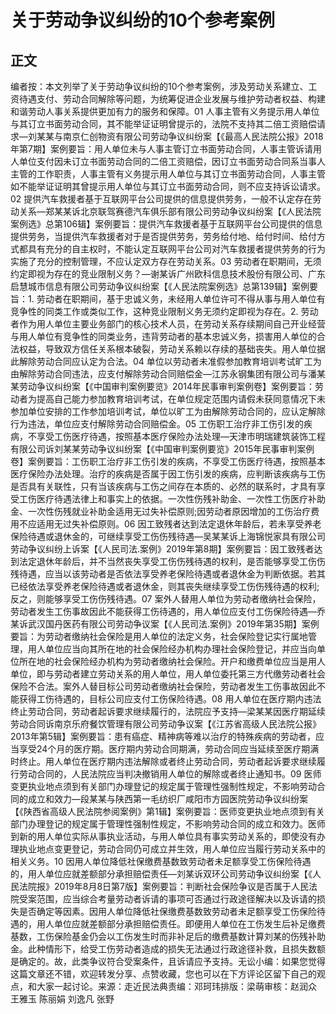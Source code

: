 # 关于劳动争议纠纷的10个参考案例
## 正文
编者按：本文列举了关于劳动争议纠纷的10个参考案例，涉及劳动关系建立、工资待遇支付、劳动合同解除等问题，为统筹促进企业发展与维护劳动者权益、构建和谐劳动人事关系提供更加有力的服务和保障。01 人事主管有义务提示用人单位与其订立书面劳动合同，其不能举证证明曾提示的，法院不支持其二倍工资赔偿请求—刘某某与南京仁创物资有限公司劳动争议纠纷案【《最高人民法院公报》2018年第7期】案例要旨：用人单位未与人事主管订立书面劳动合同，人事主管诉请用人单位支付因未订立书面劳动合同的二倍工资赔偿，因订立书面劳动合同系当事人主管的工作职责，人事主管有义务提示用人单位与其订立书面劳动合同，人事主管如不能举证证明其曾提示用人单位与其订立书面劳动合同，则不应支持诉讼请求。02 提供汽车救援者基于互联网平台公司提供的信息提供劳务，一般不认定存在劳动关系—郑某某诉北京联驾赛德汽车俱乐部有限公司劳动争议纠纷案【《人民法院案例选》总第106辑】案例要旨：提供汽车救援者基于互联网平台公司提供的信息提供劳务，当提供汽车救援者对于是否提供劳务，劳务给付地、给付时间、给付方式都具有充分的自主权时，不能认定互联网平台公司对汽车救援者提供劳务的行为实施了充分的控制管理，不应认定双方存在劳动关系。03 劳动者在职期间，无须约定即视为存在的竞业限制义务？—谢某诉广州欧科信息技术股份有限公司、广东启慧城市信息有限公司劳动争议纠纷案【《人民法院案例选》总第139辑】案例要旨：1. 劳动者在职期间，基于忠诚义务，未经用人单位许可不得从事与用人单位有竞争性的同类工作或类似工作，这种竞业限制义务无须约定即视为存在。2. 劳动者作为用人单位主要业务部门的核心技术人员，在劳动关系存续期间自己开业经营与用人单位有竞争性的同类业务，违背劳动者的基本忠诚义务，损害用人单位的合法权益，导致双方信任关系根本破裂，劳动关系赖以存续的基础丧失。用人单位据此解除劳动合同应认定为合法。04 单位以劳动者未准假参加教育培训考试旷工为由解除劳动合同违法，应支付解除劳动合同赔偿金—江苏永钢集团有限公司与潘某某劳动争议纠纷案【《中国审判案例要览》2014年民事审判案例卷】案例要旨：劳动者为提高自己能力参加教育培训考试，在单位规定范围内请假未获同意情况下未参加单位安排的工作参加培训考试，单位以旷工为由解除劳动合同的，应认定解除行为违法，单位应支付解除劳动合同赔偿金。05 工伤职工治疗非工伤引发的疾病，不享受工伤医疗待遇，按照基本医疗保险办法处理—天津市明瑞建筑装饰工程有限公司诉刘某某劳动争议纠纷案【《中国审判案例要览》2015年民事审判案例卷】案例要旨：工伤职工治疗非工伤引发的疾病，不享受工伤医疗待遇，按照基本医疗保险办法处理。治疗的疾病是否属于因工伤引发的疾病，应判断该疾病与工伤是否具有关联性，只有当该疾病与工伤之间存在本质的、必然的联系时，才具有享受工伤医疗待遇法律上和事实上的依据。一次性伤残补助金、一次性工伤医疗补助金、一次性伤残就业补助金适用无过失补偿原则;因劳动者原因增加的工伤治疗费用不应适用无过失补偿原则。06 因工致残者达到法定退休年龄后，若未享受养老保险待遇或退休金的，可继续享受工伤伤残待遇—吴某某诉上海锦悦家具有限公司劳动争议纠纷上诉案【《人民司法.案例》2019年第8期】案例要旨：因工致残者达到法定退休年龄后，并不当然丧失享受工伤伤残待遇的权利，是否能够享受工伤伤残待遇，应当以该劳动者是否依法享受养老保险待遇或者退休金为判断依据。若其已经依法享受养老保险待遇或者退休金，则其丧失继续享受工伤伤残待遇的权利;反之，则能够享受工伤伤残待遇。07 案外人替用人单位为劳动者缴纳社会保险，劳动者发生工伤事故因此不能获得工伤待遇的，用人单位应支付工伤保险待遇—乔某诉武汉国丹医药有限公司劳动争议案【《人民司法.案例》2019年第35期】案例要旨：为劳动者缴纳社会保险是用人单位的法定义务，社会保险登记实行属地管理，用人单位应当向其所在地的社会保险经办机构办理社会保险登记，并应当向单位所在地的社会保险经办机构为劳动者缴纳社会保险。开户和缴费单位应当是用人单位，即与劳动者建立劳动关系的用人单位，用人单位委托第三方代缴劳动者社会保险不合法。案外人替目标公司劳动者缴纳社会保险，劳动者发生工伤事故因此不能获得工伤待遇的，目标公司应支付工伤保险待遇。08 用人单位在医疗期内违法终止劳动合同，劳动者起诉要求继续履行的，法院应予支持—梁某某因医疗期延续劳动合同诉南京乐府餐饮管理有限公司劳动争议案【《江苏省高级人民法院公报》2013年第5辑】案例要旨：患有癌症、精神病等难以治疗的特殊疾病的劳动者，应当享受24个月的医疗期。医疗期内劳动合同期满，劳动合同应当延续至医疗期满时终止。用人单位在医疗期内违法解除或者终止劳动合同，劳动者起诉要求继续履行劳动合同的，人民法院应当判决撤销用人单位的解除或者终止通知书。09 医师变更执业地点须到有关部门办理登记的规定属于管理性强制性规定，不影响劳动合同的成立和效力—段某某与陕西第一毛纺织厂咸阳市方园医院劳动争议纠纷案【《陕西省高级人民法院参阅案例》第1辑】案例要旨：医师变更执业地点须到有关部门办理登记的规定属于管理性强制性规定，不影响劳动合同的成立和效力。医师到新的用人单位实际从事执业活动，与用人单位具有事实劳动关系的，即使没有办理执业地点变更登记，劳动合同仍可成立并生效，用人单位应当履行劳动关系中的相关义务。10 因用人单位降低社保缴费基数致劳动者未足额享受工伤保险待遇的，用人单位应就差额部分承担赔偿责任—刘某诉双环公司劳动争议纠纷案【《人民法院报》2019年8月8日第7版】案例要旨：判断社会保险争议是否属于人民法院受案范围，应当综合考量劳动者诉请的事项可否通过行政途径解决以及诉请的损失是否确定等因素。因用人单位降低社保缴费基数致劳动者未足额享受工伤保险待遇的，用人单位应就差额部分承担赔偿责任。即便用人单位在工伤发生后补足缴费基数，工伤保险基金仍会以工伤发生时而非补足后的缴费基数计算刘某的伤残补助金。此种情形下，给受工伤劳动者造成的损失无法通过行政途径补救，且损失数额是确定的。故，此类争议符合受案条件，且诉请应予支持。无讼小编：如果您觉得这篇文章还不错，欢迎转发分享、点赞收藏，您也可以在下方评论区留下自己的观点，和大家一起讨论。来源：走近民法典责编：邓珂玮排版：梁萌审核：赵润众 王雅玉 陈丽娟 刘逸凡 张野